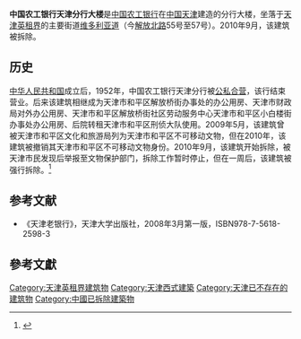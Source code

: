 '''中国农工银行天津分行大楼'''是[[中国农工银行|中国农工银行]]在[[中国|中国]][[天津|天津]]建造的分行大楼，坐落于[[天津英租界|天津英租界]]的主要街道[[维多利亚道_(天津)|维多利亚道]]（今[[解放北路_(天津市)|解放北路]]55号至57号）。2010年9月，该建筑被拆除。

== 历史 ==
[[中华人民共和国|中华人民共和国]]成立后，1952年，中国农工银行天津分行被[[公私合营|公私合营]]，该行结束营业。后来该建筑相继成为天津市和平区解放桥街办事处的办公用房、天津市财政局对外办公用房、天津市和平区解放桥街社区劳动服务中心天津市和平区小白楼街办事处办公用房、后院转租天津市和平区刑侦大队使用。2009年5月，该建筑曾被天津市和平区文化和旅游局列为天津市和平区不可移动文物，但在2010年，该建筑被撤销其天津市和平区不可移动文物身份。2010年9月，该建筑开始拆除，被天津市民发现后举报至文物保护部门，拆除工作暂时停止，但在一周后，该建筑被强行拆除。<ref>{{Cite web |url=http://news.163.com/09/0520/03/59NPT1FA000120GR.html |title=和平区不可移动文物名单（下） |access-date=2011-09-29 |archive-url=https://web.archive.org/web/20190124060916/http://news.163.com/09/0520/03/59NPT1FA000120GR.html |archive-date=2019-01-24 |dead-url=yes }}</ref>

==参考文献==
*《天津老银行》，天津大学出版社，2008年3月第一版，ISBN978-7-5618-2598-3

== 參考文獻 ==
<div class="references-small">
<references />
</div>

{{天津解放北路建筑群}}

[[Category:天津英租界建筑物|Category:天津英租界建筑物]]
[[Category:天津西式建築|Category:天津西式建築]]
[[Category:天津已不存在的建筑物|Category:天津已不存在的建筑物]]
[[Category:中國已拆除建築物|Category:中國已拆除建築物]]